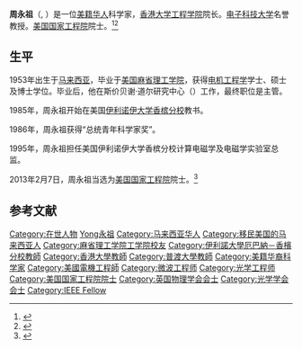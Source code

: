 {{Infobox person
| 图像       = Weng Cho Chew.png
| 图像说明   = 周永祖
| 姓名       = 周永祖
| 本名       = 
| 出生日期   = {{birth year and age|1953}}
| 出生地     = [[马来西亚|马来西亚]]
| 死亡日期   = <!--卒年在前生年在后{{death date and age|}} 或 {{death year and age| }}  -->
| 死亡地     = 
| 别名       = 
| 国籍       = {{USA}}
| 母校       = [[麻省理工学院|麻省理工学院]]
| 职业       = 物理学家
| 活跃时期   = 
| 政党       = 
| 政治运动   = 
| 组织       = 
| 机构       = 
| 研究领域   = [[电机工程学|电机工程学]]
| 知名于     = 
| 知名作品   = 
| 宗教信仰   = 
| 配偶       = <!--{{marriage|姓名|年份}} -->
| 子女       = 
| 父母       = 
| 亲属       = 
| 受影响于   = 
| 影响于     = 
| 获奖       = <!--  {{Awards|award= |year= |title= }} -->
| 网站       = <!-- {{URL| }} -->
}}
'''周永祖'''（{{lang-en|Weng Cho Chew}}, {{bd|1953年||}}）是一位[[美籍华人|美籍华人]]科学家，[[香港大学工程学院|香港大学工程学院]]院长。[[电子科技大学|电子科技大学]]名誉教授。[[美国国家工程院|美国国家工程院]]院士。<ref>{{cite news|author=|url=http://www.uestczs.net/web/uestc/jingjingchengdian/chengdianxinwen/2013/0321/493.html|title=我校名誉教授周永祖当选2013年美国工程院院士|newspaper=电子科技大学|date=2013-03-21|language=|location=|deadurl=yes|archiveurl=https://web.archive.org/web/20150126134416/http://www.uestczs.net/web/uestc/jingjingchengdian/chengdianxinwen/2013/0321/493.html|archivedate=2015-01-26|accessdate=2015-05-17}}</ref><ref>{{cite news |author= |url=http://www.eee.hku.hk/people/wcchew.html |title=周永祖 W.C. Chew |newspaper=香港大学 |date=2015 |accessdate=2015-05-17 |archive-date=2015-09-23 |archive-url=https://web.archive.org/web/20150923234020/http://www.eee.hku.hk/people/wcchew.html |dead-url=no }}</ref>

==生平==
1953年出生于[[马来西亚|马来西亚]]，毕业于[[美国|美国]][[麻省理工学院|麻省理工学院]]，获得[[电机工程学|电机工程学]]学士、硕士及博士学位。毕业后，他在斯价贝谢·道尔研究中心（{{lang-en|Schlumberger-Doll Research, Ridgefield}}）工作，最终职位是主管。

1985年，周永祖开始在美国[[伊利诺伊大学香槟分校|伊利诺伊大学香槟分校]]教书。

1986年，周永祖获得“总统青年科学家奖”。

1995年，周永祖担任美国伊利诺伊大学香槟分校计算电磁学及电磁学实验室总监。

2013年2月7日，周永祖当选为[[美国国家工程院|美国国家工程院]]院士。<ref>{{cite news|author= |url= http://www.guancha.cn/Project/2015_02_10_309140.shtml|title= 天津大学校友胡仕新当选2015年美国工程院院士|newspaper= 观察者|date= 2015-02-10|accessdate= 2015-05-17|archive-date= 2019-04-13|archive-url= https://web.archive.org/web/20190413025912/https://www.guancha.cn/Project/2015_02_10_309140.shtml|dead-url= no}}</ref>

==参考文献==
{{reflist}}

{{DEFAULTSORT:Zhou周永祖}}
[[Category:在世人物|Category:在世人物]]
[[Category:周姓|Yong永祖]]
[[Category:马来西亚华人|Category:马来西亚华人]]
[[Category:移民美国的马来西亚人|Category:移民美国的马来西亚人]]
[[Category:麻省理工学院工学院校友|Category:麻省理工学院工学院校友]]
[[Category:伊利諾大學厄巴納－香檳分校教師|Category:伊利諾大學厄巴納－香檳分校教師]]
[[Category:香港大學教師|Category:香港大學教師]]
[[Category:普渡大學教師|Category:普渡大學教師]]
[[Category:美籍华裔科学家|Category:美籍华裔科学家]]
[[Category:美國電機工程師|Category:美國電機工程師]]
[[Category:微波工程师|Category:微波工程师]]
[[Category:光学工程师|Category:光学工程师]]
[[Category:美国国家工程院院士|Category:美国国家工程院院士]]
[[Category:英国物理学会会士|Category:英国物理学会会士]]
[[Category:光学学会会士|Category:光学学会会士]]
[[Category:IEEE_Fellow|Category:IEEE Fellow]]